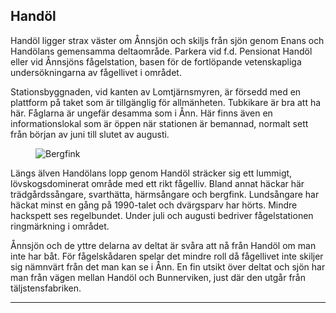 
## Handöl

Handöl ligger strax väster om Ånnsjön och skiljs från sjön genom Enans och Handölans gemensamma deltaområde. Parkera vid f.d. Pensionat Handöl eller vid Ånnsjöns fågelstation, basen för de fortlöpande vetenskapliga undersökningarna av fågellivet i området.

Stationsbyggnaden, vid kanten av Lomtjärnsmyren, är försedd med en plattform på taket som är tillgänglig för allmänheten. Tubkikare är bra att ha här. Fåglarna är ungefär desamma som i Ånn. Här finns även en informationslokal som är öppen när stationen är bemannad, normalt sett från början av juni till slutet av augusti.

<Figure caption="Bergfink. Foto Steve Dahlfors">
  <Image alt="Bergfink" src="/images/bergfink_steve-dahlfors.jpg" />
</Figure>

Längs älven Handölans lopp genom Handöl sträcker sig ett lummigt, lövskogsdominerat område med ett rikt fågelliv. Bland annat häckar här trädgårdssångare, svarthätta, härmsångare och bergfink. Lundsångare har häckat minst en gång på 1990-talet och dvärgsparv har hörts. Mindre hackspett ses regelbundet. Under juli och augusti bedriver fågelstationen ringmärkning i området.

Ånnsjön och de yttre delarna av deltat är svåra att nå från Handöl om man inte har båt. För fågelskådaren spelar det mindre roll då fågellivet inte skiljer sig nämnvärt från det man kan se i Ånn. En fin utsikt över deltat och sjön har man från vägen mellan Handöl och Bunnerviken, just där den utgår från täljstensfabriken.

---

<GuidesGrid exclude="handol" />
